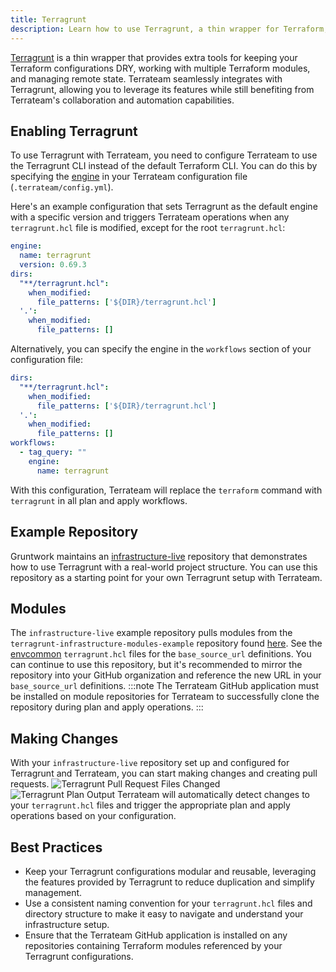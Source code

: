 ```yaml
---
title: Terragrunt
description: Learn how to use Terragrunt, a thin wrapper for Terraform, with Terrateam
---
```



[Terragrunt](https://terragrunt.gruntwork.io/) is a thin wrapper that provides extra tools for keeping your Terraform configurations DRY, working with multiple Terraform modules, and managing remote state. Terrateam seamlessly integrates with Terragrunt, allowing you to leverage its features while still benefiting from Terrateam's collaboration and automation capabilities.

## Enabling Terragrunt

To use Terragrunt with Terrateam, you need to configure Terrateam to use the Terragrunt CLI instead of the default Terraform CLI. You can do this by specifying the [engine](/reference/configuration/engine) in your Terrateam configuration file (`.terrateam/config.yml`).

Here's an example configuration that sets Terragrunt as the default engine with a specific version and triggers Terrateam operations when any `terragrunt.hcl` file is modified, except for the root `terragrunt.hcl`:
```yaml
engine:
  name: terragrunt
  version: 0.69.3
dirs:
  "**/terragrunt.hcl":
    when_modified:
      file_patterns: ['${DIR}/terragrunt.hcl']
  '.':
    when_modified:
      file_patterns: []
```

Alternatively, you can specify the engine in the `workflows` section of your configuration file:
```yaml
dirs:
  "**/terragrunt.hcl":
    when_modified:
      file_patterns: ['${DIR}/terragrunt.hcl']
  '.':
    when_modified:
      file_patterns: []
workflows:
  - tag_query: ""
    engine:
      name: terragrunt
```

With this configuration, Terrateam will replace the `terraform` command with `terragrunt` in all plan and apply workflows.

## Example Repository

Gruntwork maintains an [infrastructure-live](https://github.com/gruntwork-io/terragrunt-infrastructure-live-example) repository that demonstrates how to use Terragrunt with a real-world project structure. You can use this repository as a starting point for your own Terragrunt setup with Terrateam.

## Modules

The `infrastructure-live` example repository pulls modules from the `terragrunt-infrastructure-modules-example` repository found [here](https://github.com/gruntwork-io/terragrunt-infrastructure-modules-example). See the [envcommon](https://github.com/gruntwork-io/terragrunt-infrastructure-live-example/tree/master/_envcommon) `terragrunt.hcl` files for the `base_source_url` definitions.
You can continue to use this repository, but it's recommended to mirror the repository into your GitHub organization and reference the new URL in your `base_source_url` definitions.
:::note
The Terrateam GitHub application must be installed on module repositories for Terrateam to successfully clone the repository during plan and apply operations.
:::

## Making Changes

With your `infrastructure-live` repository set up and configured for Terragrunt and Terrateam, you can start making changes and creating pull requests.
![Terragrunt Pull Request Files Changed](/src/assets/terragrunt-pull-request-files-changed.png)
![Terragrunt Plan Output](/src/assets/terragrunt-plan-output.png)
Terrateam will automatically detect changes to your `terragrunt.hcl` files and trigger the appropriate plan and apply operations based on your configuration.

## Best Practices

- Keep your Terragrunt configurations modular and reusable, leveraging the features provided by Terragrunt to reduce duplication and simplify management.
- Use a consistent naming convention for your `terragrunt.hcl` files and directory structure to make it easy to navigate and understand your infrastructure setup.
- Ensure that the Terrateam GitHub application is installed on any repositories containing Terraform modules referenced by your Terragrunt configurations.
